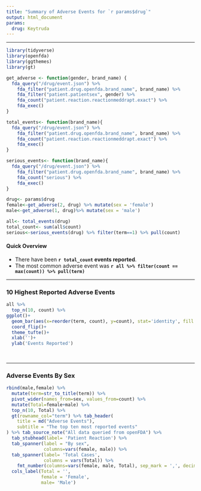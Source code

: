 ```yaml
---
title: "Summary of Adverse Events for `r params$drug`"
output: html_document
params:
  drug: Keytruda
---
```

  
    
***
```r

library(tidyverse)
library(openfda)
library(ggthemes)
library(gt)

get_adverse <- function(gender, brand_name) {
  fda_query("/drug/event.json") %>%
    fda_filter("patient.drug.openfda.brand_name", brand_name) %>% 
    fda_filter("patient.patientsex", gender) %>% 
    fda_count("patient.reaction.reactionmeddrapt.exact") %>% 
    fda_exec()
}

total_events<- function(brand_name){
  fda_query("/drug/event.json") %>%
    fda_filter("patient.drug.openfda.brand_name", brand_name) %>% 
    fda_count("patient.reaction.reactionmeddrapt.exact") %>% 
    fda_exec()
}

serious_events<- function(brand_name){
  fda_query("/drug/event.json") %>%
    fda_filter("patient.drug.openfda.brand_name", brand_name) %>% 
    fda_count("serious") %>% 
    fda_exec()
}

drug<- params$drug
female<-get_adverse(2, drug) %>% mutate(sex = 'female')
male<-get_adverse(1, drug)%>% mutate(sex = 'male')

all<- total_events(drug) 
total_count<- sum(all$count)
serious<-serious_events(drug) %>% filter(term==1) %>% pull(count)

```

#### Quick Overview

* There have been **`r total_count` events reported**.
* The most common adverse event was **`r all %>% filter(count == max(count)) %>% pull(term)`**


***
### 10 Highest Reported Adverse Events

```r
all %>% 
  top_n(10, count) %>%
ggplot()+
  geom_bar(aes(x=reorder(term, count), y=count), stat='identity', fill ="#3686D3")+
  coord_flip()+ 
  theme_tufte()+
  xlab('')+
  ylab('Events Reported')
  
  
```


***
### Adverse Events By Sex 


```r
rbind(male,female) %>%  
  mutate(term=str_to_title(term)) %>% 
  pivot_wider(names_from=sex, values_from=count) %>% 
  mutate(Total=female+male) %>% 
  top_n(10, Total) %>% 
  gt(rowname_col="term") %>% tab_header(
    title = md("Adverse Events"),
    subtitle = "The top ten most reported events"
) %>% tab_source_note("All data queried from openFDA") %>% 
  tab_stubhead(label= 'Patient Reaction') %>% 
  tab_spanner(label = "By sex",
              columns=vars(female, male)) %>% 
  tab_spanner(label= 'Total Cases',
              columns = vars(Total)) %>% 
    fmt_number(columns=vars(female, male, Total), sep_mark = ',', decimals=0) %>% 
  cols_label(Total = '',
             female = 'Female',
             male= 'Male')

```


